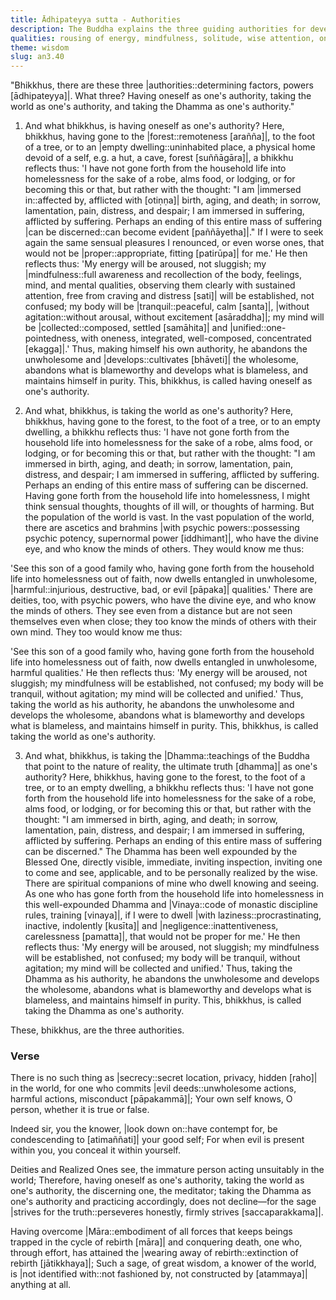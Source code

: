 ```yaml
---
title: Ādhipateyya sutta - Authorities
description: The Buddha explains the three guiding authorities for developing wholesome qualities and maintaining purity - 1) Oneself, 2) world, and 3) Dhamma.
qualities: rousing of energy, mindfulness, solitude, wise attention, one-pointedness
theme: wisdom
slug: an3.40
---
```


"Bhikkhus, there are these three |authorities::determining factors, powers [ādhipateyya]|. What three? Having oneself as one's authority, taking the world as one's authority, and taking the Dhamma as one's authority."

1) And what bhikkhus, is having oneself as one's authority? Here, bhikkhus, having gone to the |forest::remoteness [arañña]|, to the foot of a tree, or to an |empty dwelling::uninhabited place, a physical home devoid of a self, e.g. a hut, a cave, forest [suññāgāra]|, a bhikkhu reflects thus: 'I have not gone forth from the household life into homelessness for the sake of a robe, alms food, or lodging, or for becoming this or that, but rather with the thought: "I am |immersed in::affected by, afflicted with [otiṇṇa]| birth, aging, and death; in sorrow, lamentation, pain, distress, and despair; I am immersed in suffering, afflicted by suffering. Perhaps an ending of this entire mass of suffering |can be discerned::can become evident [paññāyetha]|." If I were to seek again the same sensual pleasures I renounced, or even worse ones, that would not be |proper::appropriate, fitting [patirūpa]| for me.' He then reflects thus: 'My energy will be aroused, not sluggish; my |mindfulness::full awareness and recollection of the body, feelings, mind, and mental qualities, observing them clearly with sustained attention, free from craving and distress [sati]| will be established, not confused; my body will be |tranquil::peaceful, calm [santa]|, |without agitation::without arousal, without excitement [asāraddha]|; my mind will be |collected::composed, settled [samāhita]| and |unified::one-pointedness, with oneness, integrated, well-composed, concentrated [ekagga]|.' Thus, making himself his own authority, he abandons the unwholesome and |develops::cultivates [bhāveti]| the wholesome, abandons what is blameworthy and develops what is blameless, and maintains himself in purity. This, bhikkhus, is called having oneself as one's authority.

2) And what, bhikkhus, is taking the world as one's authority? Here, bhikkhus, having gone to the forest, to the foot of a tree, or to an empty dwelling, a bhikkhu reflects thus: 'I have not gone forth from the household life into homelessness for the sake of a robe, alms food, or lodging, or for becoming this or that, but rather with the thought: "I am immersed in birth, aging, and death; in sorrow, lamentation, pain, distress, and despair; I am immersed in suffering, afflicted by suffering. Perhaps an ending of this entire mass of suffering can be discerned. Having gone forth from the household life into homelessness, I might think sensual thoughts, thoughts of ill will, or thoughts of harming. But the population of the world is vast. In the vast population of the world, there are ascetics and brahmins |with psychic powers::possessing psychic potency, supernormal power [iddhimant]|, who have the divine eye, and who know the minds of others. They would know me thus:

'See this son of a good family who, having gone forth from the household life into homelessness out of faith, now dwells entangled in unwholesome, |harmful::injurious, destructive, bad, or evil [pāpaka]| qualities.' There are deities, too, with psychic powers, who have the divine eye, and who know the minds of others. They see even from a distance but are not seen themselves even when close; they too know the minds of others with their own mind. They too would know me thus:

'See this son of a good family who, having gone forth from the household life into homelessness out of faith, now dwells entangled in unwholesome, harmful qualities.' He then reflects thus: 'My energy will be aroused, not sluggish; my mindfulness will be established, not confused; my body will be tranquil, without agitation; my mind will be collected and unified.' Thus, taking the world as his authority, he abandons the unwholesome and develops the wholesome, abandons what is blameworthy and develops what is blameless, and maintains himself in purity. This, bhikkhus, is called taking the world as one's authority.

3) And what, bhikkhus, is taking the |Dhamma::teachings of the Buddha that point to the nature of reality, the ultimate truth [dhamma]| as one's authority? Here, bhikkhus, having gone to the forest, to the foot of a tree, or to an empty dwelling, a bhikkhu reflects thus: 'I have not gone forth from the household life into homelessness for the sake of a robe, alms food, or lodging, or for becoming this or that, but rather with the thought: "I am immersed in birth, aging, and death; in sorrow, lamentation, pain, distress, and despair; I am immersed in suffering, afflicted by suffering. Perhaps an ending of this entire mass of suffering can be discerned." The Dhamma has been well expounded by the Blessed One, directly visible, immediate, inviting inspection, inviting one to come and see, applicable, and to be personally realized by the wise. There are spiritual companions of mine who dwell knowing and seeing. As one who has gone forth from the household life into homelessness in this well-expounded Dhamma and |Vinaya::code of monastic discipline rules, training [vinaya]|, if I were to dwell |with laziness::procrastinating, inactive, indolently [kusīta]| and |negligence::inattentiveness, carelessness [pamatta]|, that would not be proper for me.' He then reflects thus: 'My energy will be aroused, not sluggish; my mindfulness will be established, not confused; my body will be tranquil, without agitation; my mind will be collected and unified.' Thus, taking the Dhamma as his authority, he abandons the unwholesome and develops the wholesome, abandons what is blameworthy and develops what is blameless, and maintains himself in purity. This, bhikkhus, is called taking the Dhamma as one's authority.

These, bhikkhus, are the three authorities.

### Verse

There is no such thing as |secrecy::secret location, privacy, hidden [raho]| in the world,
for one who commits |evil deeds::unwholesome actions, harmful actions, misconduct [pāpakammā]|;
Your own self knows, O person,
whether it is true or false.

Indeed sir, you the knower,
|look down on::have contempt for, be condescending to [atimaññati]| your good self;
For when evil is present within you,
you conceal it within yourself.

Deities and Realized Ones see,
the immature person acting unsuitably in the world;
Therefore, having oneself as one's authority,
taking the world as one's authority, the discerning one, the meditator;
taking the Dhamma as one's authority and practicing accordingly,
does not decline—for the sage |strives for the truth::perseveres honestly, firmly strives [saccaparakkama]|.

Having overcome |Māra::embodiment of all forces that keeps beings trapped in the cycle of rebirth [māra]| and conquering death,
one who, through effort, has attained the |wearing away of rebirth::extinction of rebirth [jātikkhaya]|;
Such a sage, of great wisdom, a knower of the world,
is |not identified with::not fashioned by, not constructed by [atammaya]| anything at all.
